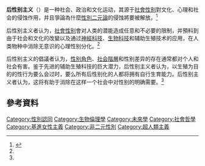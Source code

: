 '''后性别主义'''（{{lang-en|Postgenderism}}）是一种社会、政治和文化运动，其源于[[社會性别|社會性别]]對文化、心理和社会的侵蚀作用，并且爭論為什麼[[性別二元論|性別二元論]]的侵蚀將要被解放。<ref name="Dvorsky 2008">{{cite journal|last=Dvorsky|first=George|author-link=George Dvorsky|year=2008|title=Postgenderism: Beyond the Gender Binary|url=http://sentientdevelopments.blogspot.com/2008/03/postgenderism-beyond-gender-binary.html|accessdate=2008-04-13|journal=|archive-date=2020-05-29|archive-url=https://web.archive.org/web/20200529020110/http://www.sentientdevelopments.com/2008/03/postgenderism-beyond-gender-binary.html/|dead-url=no}}</ref>

后性别主义者认为，[[社會性别|社會性别]]會对人类的潜能造成任意和不必要的限制，并預料到由于社会和文化的改變以及通过[[神經科技|神經科技]]、[[生物科技|生物科技]]和辅助生殖技术的应用，在人类物种中消除无意识的心理性别分化。<ref name="Dvorsky 2008" />

后性别主义的倡議者认为，[[性别角色|性别角色]]、[[社会階層|社会階層]]和性别差异的存在通常都对个人和社会有害。鉴于先进的辅助生殖科技的巨大潜力，后性别主义者认为，以生殖为目的的性行为要么会过时，要么所有后性别化的人都将拥有自行生育能力。后性别主义者认为，这将有助于消除在这样一个社会中对性别的明确需要。<ref name="Dvorsky 2008" />

== 參考資料 ==
{{Reflist}}

[[Category:性別認同|Category:性別認同]]
[[Category:生物倫理學|Category:生物倫理學]]
[[Category:未來學|Category:未來學]]
[[Category:社會哲學|Category:社會哲學]]
[[Category:基進女性主義|Category:基進女性主義]]
[[Category:非二元性別|Category:非二元性別]]
[[Category:超人類主義|Category:超人類主義]]
{{stub}}